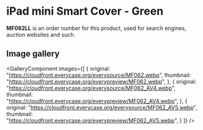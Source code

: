 
# iPad mini Smart Cover - Green

<Callout type='info' emoji='👉🏻'>**MF062LL** is an order number for this product, used for search engines, auction websites and such.</Callout>

## Image gallery

<GalleryComponent
    images={[
      {
        original: "https://cloudfront.everycase.org/everysource/MF062.webp",
        thumbnail: "https://cloudfront.everycase.org/everypreview/MF062.webp",
      },
      {
        original: "https://cloudfront.everycase.org/everysource/MF062_AV4.webp",
        thumbnail: "https://cloudfront.everycase.org/everypreview/MF062_AV4.webp",
      },
      {
        original: "https://cloudfront.everycase.org/everysource/MF062_AV5.webp",
        thumbnail: "https://cloudfront.everycase.org/everypreview/MF062_AV5.webp",
      }
    ]}
  />

